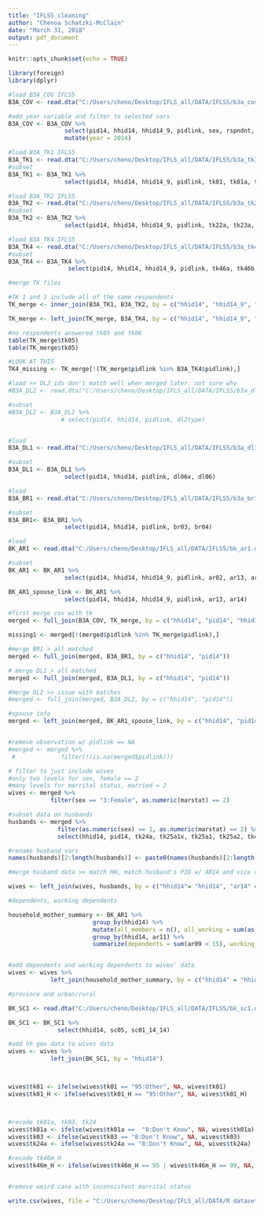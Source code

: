 ```yaml
---
title: "IFLS5_cleaning"
author: "Chenoa Schatzki-McClain"
date: "March 31, 2018"
output: pdf_document
---
```


```r
knitr::opts_chunk$set(echo = TRUE)
```

```r
library(foreign)
library(dplyr)
```

```r

#load B3A_COV IFLS5
B3A_COV <- read.dta("C:/Users/cheno/Desktop/IFLS_all/DATA/IFLS5/b3a_cov.dta")

#add year variable and filter to selected vars
B3A_COV <- B3A_COV %>%
                select(pid14, hhid14, hhid14_9, pidlink, sex, rspndnt, marstat, panel, age) %>%
                mutate(year = 2014)
```

```r

#load B3A_TK1 IFLS5
B3A_TK1 <- read.dta("C:/Users/cheno/Desktop/IFLS_all/DATA/IFLS5/b3a_tk1.dta")
#subset
B3A_TK1 <- B3A_TK1 %>%
                select(pid14, hhid14, hhid14_9, pidlink, tk01, tk01a, tk03, tk04, tk05, tk06a, tk07)

#load B3A_TK2 IFLS5
B3A_TK2 <- read.dta("C:/Users/cheno/Desktop/IFLS_all/DATA/IFLS5/b3a_tk2.dta")
#subset
B3A_TK2 <- B3A_TK2 %>%
                select(pid14, hhid14, hhid14_9, pidlink, tk22a, tk23a, tk24a, tk25a1x, tk25a1, tk25a2)

#load B3A_TK4 IFLS5
B3A_TK4 <- read.dta("C:/Users/cheno/Desktop/IFLS_all/DATA/IFLS5/b3a_tk4.dta")
#subset
B3A_TK4 <- B3A_TK4 %>%
                 select(pid14, hhid14, hhid14_9, pidlink, tk46a, tk46b, tk46c, tk46dm, tk46dy, tk46m)

#merge TK files

#TK 1 and 2 include all of the same respondents
TK_merge <- inner_join(B3A_TK1, B3A_TK2, by = c("hhid14", "hhid14_9", "pid14"))

TK_merge <- left_join(TK_merge, B3A_TK4, by = c("hhid14", "hhid14_9", "pid14"))

#no respondents answered tk05 and tk06
table(TK_merge$tk05)
table(TK_merge$tk05)

#LOOK AT THIS
TK4_missing <- TK_merge[!(TK_merge$pidlink %in% B3A_TK4$pidlink),] 

```

```r

#load >> DL2 ids don't match well when merged later. not sure why
#B3A_DL2 <- read.dta("C:/Users/cheno/Desktop/IFLS_all/DATA/IFLS5/b3a_dl2.dta")

#subset
#B3A_DL2 <- B3A_DL2 %>%
               # select(pid14, hhid14, pidlink, dl2type)


#load
B3A_DL1 <- read.dta("C:/Users/cheno/Desktop/IFLS_all/DATA/IFLS5/b3a_dl1.dta")

#subset
B3A_DL1 <- B3A_DL1 %>%
                select(pid14, hhid14, pidlink, dl06x, dl06)


```

```r

#load
B3A_BR1 <- read.dta("C:/Users/cheno/Desktop/IFLS_all/DATA/IFLS5/b3a_br1.dta")

#subset
B3A_BR1<- B3A_BR1 %>%
                select(pid14, hhid14, pidlink, br03, br04)

```

```r

#load
BK_AR1 <- read.dta("C:/Users/cheno/Desktop/IFLS_all/DATA/IFLS5/bk_ar1.dta")

#subset
BK_AR1 <- BK_AR1 %>%
                select(pid14, hhid14, hhid14_9, pidlink, ar02, ar13, ar14, ar09, ar10, ar11, ar02b, ar15a)

BK_AR1_spouse_link <- BK_AR1 %>%
                select(pid14, hhid14, hhid14_9, pidlink, ar13, ar14)

```


```r

#first merge cov with tk
merged <- full_join(B3A_COV, TK_merge, by = c("hhid14", "pid14", "hhid14_9"))

missing1 <- merged[!(merged$pidlink %in% TK_merge$pidlink),] 

#merge BR1 > all matched
merged <- full_join(merged, B3A_BR1, by = c("hhid14", "pid14"))

# merge DL1 > all matched
merged <- full_join(merged, B3A_DL1, by = c("hhid14", "pid14"))

#merge DL2 >> issue with matches
#merged <- full_join(merged, B3A_DL2, by = c("hhid14", "pid14"))

#spouse info
merged <- left_join(merged, BK_AR1_spouse_link, by = c("hhid14", "pid14"))


#remove observation w/ pidlink == NA
#merged <- merged %>%
 #             filter(!(is.na(merged$pidlink)))

```

```r

# filter to just include wives
#only two levels for sex, female == 2
#many levels for marrital status, married = 2
wives <- merged %>%
            filter(sex == "3:Female", as.numeric(marstat) == 2)

```

```r

#subset data on husbands
husbands <- merged %>%
              filter(as.numeric(sex) == 1, as.numeric(marstat) == 2) %>%
              select(hhid14, pid14, tk24a, tk25a1x, tk25a1, tk25a2, tk46a, tk46b, tk46c, tk46m, tk01, tk01a, tk03, tk04, tk05, tk06a, tk07, dl06, dl06x, ar14)

#rename husband vars
names(husbands)[2:length(husbands)] <- paste0(names(husbands)[2:length(husbands)], "_H") 

```

```r

#merge husband data >> match HH, match husband's PID w/ AR14 and vice versa

wives <- left_join(wives, husbands, by = c("hhid14"= "hhid14", "ar14" = "pid14_H", "pid14" = "ar14_H"))


```

```r

#dependents, working dependents

household_mother_summary <- BK_AR1 %>%
                        group_by(hhid14) %>%
                        mutate(all_members = n(), all_working = sum(as.numeric(ar15a) == 1)) %>%
                        group_by(hhid14, ar11) %>%
                        summarize(dependents = sum(ar09 < 15), working_dependents = sum(ar09 < 15 & as.numeric(ar15a) == 1), other_HHM =  mean(all_members) - sum(ar09 <15), other_working = mean(all_working) - sum(ar09 < 15 & as.numeric(ar15a) == 1))


#add dependents and working dependents to wives' data
wives <- wives %>%
            left_join(household_mother_summary, by = c("hhid14" = "hhid14", "pid14" = "ar11"))

#province and urban/rural

BK_SC1 <- read.dta("C:/Users/cheno/Desktop/IFLS_all/DATA/IFLS5/bk_sc1.dta")

BK_SC1 <- BK_SC1 %>%
              select(hhid14, sc05, sc01_14_14) 

#add hh geo data to wives data
wives <- wives %>%
            left_join(BK_SC1, by = "hhid14")




```

```r

wives$tk01 <- ifelse(wives$tk01 == "95:Other", NA, wives$tk01)
wives$tk01_H <- ifelse(wives$tk01_H == "95:Other", NA, wives$tk01_H)



#recode tk01a, tk03, tk24
wives$tk01a <- ifelse(wives$tk01a ==  "8:Don't Know", NA, wives$tk01a)
wives$tk03 <- ifelse(wives$tk03 == "8:Don't Know", NA, wives$tk03)
wives$tk24a <- ifelse(wives$tk24a == "8:Don't Know", NA, wives$tk24a)

#recode tk46m_H
wives$tk46m_H <- ifelse(wives$tk46m_H == 95 | wives$tk46m_H == 99, NA, wives$tk46m_H)


#remove weird case with inconsistent marrital status

```

```r

write.csv(wives, file = "C:/Users/cheno/Desktop/IFLS_all/DATA/R datasets/IFLS5.csv")

```